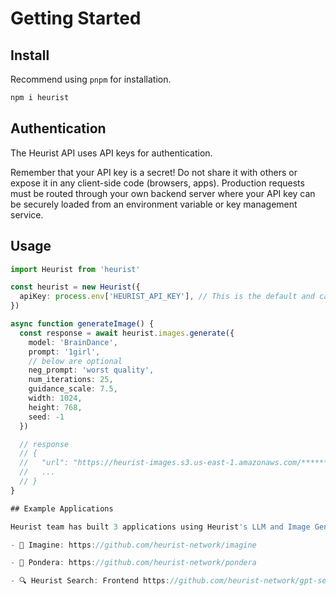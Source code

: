 # Getting Started

## Install

Recommend using `pnpm` for installation.

```sh npm2yarn copy
npm i heurist
```

## Authentication

The Heurist API uses API keys for authentication. 

Remember that your API key is a secret! Do not share it with others or expose it in any client-side code (browsers, apps). Production requests must be routed through your own backend server where your API key can be securely loaded from an environment variable or key management service.

## Usage

```ts
import Heurist from 'heurist'

const heurist = new Heurist({
  apiKey: process.env['HEURIST_API_KEY'], // This is the default and can be omitted
})

async function generateImage() {
  const response = await heurist.images.generate({
    model: 'BrainDance',
    prompt: '1girl',
    // below are optional
    neg_prompt: 'worst quality',
    num_iterations: 25,
    guidance_scale: 7.5,
    width: 1024,
    height: 768,
    seed: -1
  })

  // response
  // {
  //   "url": "https://heurist-images.s3.us-east-1.amazonaws.com/**********.png"
  //   ...
  // }
}

## Example Applications

Heurist team has built 3 applications using Heurist's LLM and Image Generation APIs. You can find their source code here. Forks are welcomed!

- 🎨 Imagine: https://github.com/heurist-network/imagine

- 🧠 Pondera: https://github.com/heurist-network/pondera

- 🔍 Heurist Search: Frontend https://github.com/heurist-network/gpt-search-web Backend https://github.com/heurist-network/search_with_lepton 
